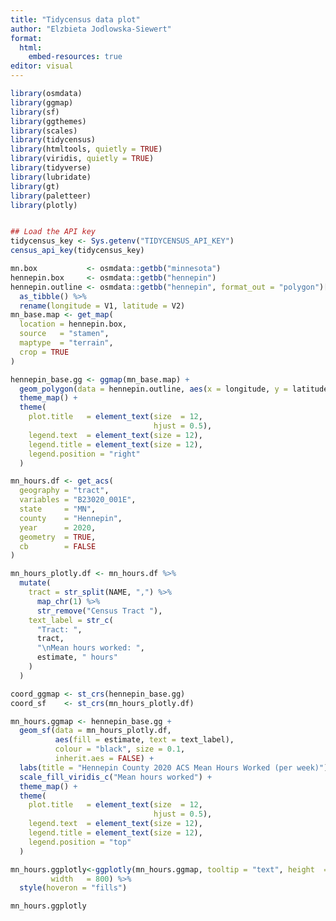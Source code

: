 ---
title: "Tidycensus data plot"
author: "Elzbieta Jodlowska-Siewert"
format: 
  html:
    embed-resources: true
editor: visual
---

```{r include=FALSE}
library(osmdata)
library(ggmap)
library(sf)
library(ggthemes)
library(scales)
library(tidycensus)
library(htmltools, quietly = TRUE)
library(viridis, quietly = TRUE)
library(tidyverse)
library(lubridate)
library(gt)
library(paletteer)
library(plotly)


## Load the API key
tidycensus_key <- Sys.getenv("TIDYCENSUS_API_KEY")
census_api_key(tidycensus_key)

mn.box           <- osmdata::getbb("minnesota")
hennepin.box     <- osmdata::getbb("hennepin")
hennepin.outline <- osmdata::getbb("hennepin", format_out = "polygon")[[1]] %>%
  as_tibble() %>%
  rename(longitude = V1, latitude = V2)
mn_base.map <- get_map(
  location = hennepin.box,
  source   = "stamen",
  maptype  = "terrain",
  crop = TRUE
)

hennepin_base.gg <- ggmap(mn_base.map) +
  geom_polygon(data = hennepin.outline, aes(x = longitude, y = latitude), colour = "black", size = 1.6, alpha = 0.1) +
  theme_map() +
  theme(
    plot.title   = element_text(size  = 12,
                                hjust = 0.5),
    legend.text  = element_text(size = 12),
    legend.title = element_text(size = 12),
    legend.position = "right"
  )

mn_hours.df <- get_acs(
  geography = "tract",
  variables = "B23020_001E", 
  state     = "MN",
  county    = "Hennepin",
  year      = 2020,
  geometry  = TRUE,
  cb        = FALSE
)

mn_hours_plotly.df <- mn_hours.df %>%
  mutate(
    tract = str_split(NAME, ",") %>%
      map_chr(1) %>%
      str_remove("Census Tract "),
    text_label = str_c(
      "Tract: ",
      tract,
      "\nMean hours worked: ",
      estimate, " hours"
    )
  )

coord_ggmap <- st_crs(hennepin_base.gg)
coord_sf    <- st_crs(mn_hours_plotly.df)

mn_hours.ggmap <- hennepin_base.gg +  
  geom_sf(data = mn_hours_plotly.df, 
          aes(fill = estimate, text = text_label),
          colour = "black", size = 0.1,
          inherit.aes = FALSE) + 
  labs(title = "Hennepin County 2020 ACS Mean Hours Worked (per week)") + 
  scale_fill_viridis_c("Mean hours worked") +
  theme_map() +
  theme(
    plot.title   = element_text(size  = 12,
                                hjust = 0.5),
    legend.text  = element_text(size = 12),
    legend.title = element_text(size = 12),
    legend.position = "top"
  )

mn_hours.ggplotly<-ggplotly(mn_hours.ggmap, tooltip = "text", height  = 600,
         width   = 800) %>%
  style(hoveron = "fills")
```

```{r}
mn_hours.ggplotly
```